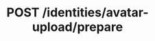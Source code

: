 ---
title: "POST /identities/avatar-upload/prepare"
openapi: "POST /identities/avatar-upload/prepare"
---